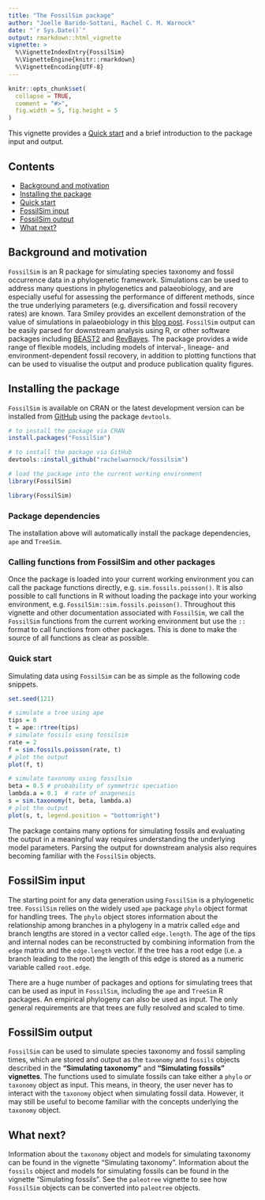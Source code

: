```yaml
---
title: "The FossilSim package"
author: "Joelle Barido-Sottani, Rachel C. M. Warnock"
date: "`r Sys.Date()`"
output: rmarkdown::html_vignette
vignette: >
  %\VignetteIndexEntry{FossilSim}
  %\VignetteEngine{knitr::rmarkdown}
  %\VignetteEncoding{UTF-8}
---
```


```r
knitr::opts_chunk$set(
  collapse = TRUE,
  comment = "#>",
  fig.width = 5, fig.height = 5
)
```

This vignette provides a [Quick start] and a brief introduction to the package input and output.

## Contents

* [Background and motivation]
* [Installing the package]
* [Quick start]
* [FossilSim input]
* [FossilSim output]
* [What next?]

## Background and motivation

`FossilSim` is an R package for simulating species taxonomy and fossil occurrence data in a phylogenetic framework.
Simulations can be used to address many questions in phylogenetics and palaeobiology, and are especially useful for assessing the performance of different methods, since the true underlying parameters (e.g. diversification and fossil recovery rates) are known.
Tara Smiley provides an excellent demonstration of the value of simulations in palaeobiology in this [blog post](http://blog.journals.cambridge.org/2018/03/19/testing-the-fossil-record-how-simulations-help-us-understand-the-relative-roles-of-diversification-and-preservation-underlying-diversity-gradients-in-deep-time/).
`FossilSim` output can be easily parsed for downstream analysis using R, or other software packages including [BEAST2](http://beast2.org/) and [RevBayes](https://revbayes.github.io).
The package provides a wide range of flexible models, including models of interval-, lineage- and environment-dependent fossil recovery, in addition to plotting functions that can be used to visualise the output and produce publication quality figures.

## Installing the package

`FossilSim` is available on CRAN or the latest development version can be installed from [GitHub](http://github.com/) using the package `devtools`.

```r
# to install the package via CRAN
install.packages("FossilSim")

# to install the package via GitHub
devtools::install_github("rachelwarnock/fossilsim")

# load the package into the current working environment
library(FossilSim)
```
```r
library(FossilSim)
```

### Package dependencies

The installation above will automatically install the package dependencies, `ape` and `TreeSim`.

### Calling functions from FossilSim and other packages

Once the package is loaded into your current working environment you can call the package functions directly, e.g. `sim.fossils.poisson()`.
It is also possible to call functions in R without loading the package into your working environment, e.g. `FossilSim::sim.fossils.poisson()`.
Throughout this vignette and other documentation associated with `FossilSim`, we call the `FossilSim` functions from the current working environment but use the `::` format to call functions from other packages.
This is done to make the source of all functions as clear as possible.

### Quick start

Simulating data using `FossilSim` can be as simple as the following code snippets.

```r
set.seed(121)
```

```r
# simulate a tree using ape
tips = 8
t = ape::rtree(tips)
# simulate fossils using fossilsim
rate = 2
f = sim.fossils.poisson(rate, t)  
# plot the output
plot(f, t)
```

```r
# simulate taxonomy using fossilsim
beta = 0.5 # probability of symmetric speciation
lambda.a = 0.1  # rate of anagenesis
s = sim.taxonomy(t, beta, lambda.a)  
# plot the output
plot(s, t, legend.position = "bottomright")
```

The package contains many options for simulating fossils and evaluating the output in a meaningful way requires understanding the underlying model parameters.
Parsing the output for downstream analysis also requires becoming familiar with the `FossilSim` objects.

## FossilSim input

The starting point for any data generation using `FossilSim` is a phylogenetic tree.
`FossilSim` relies on the widely used `ape` package `phylo` object format for handling trees. 
The `phylo` object stores information about the relationship among branches in a phylogeny in a matrix called `edge` and branch lengths are stored in a vector called `edge.length`.
The age of the tips and internal nodes can be reconstructed by combining information from the `edge` matrix and the `edge.length` vector.
If the tree has a root edge (i.e. a branch leading to the root) the length of this edge is stored as a numeric variable called `root.edge`.

There are a huge number of packages and options for simulating trees that can be used as input in `FossilSim`, including the `ape` and `TreeSim` R packages.
An empirical phylogeny can also be used as input.
The only general requirements are that trees are fully resolved and scaled to time.

## FossilSim output

`FossilSim` can be used to simulate species taxonomy and fossil sampling times, which are stored and output as the `taxonomy` and `fossils` objects described in the **"Simulating taxonomy"** and **"Simulating fossils" vignettes**. 
The functions used to simulate fossils can take either a `phylo` *or* `taxonomy` object as input.
This means, in theory, the user never has to interact with the `taxonomy` object when simulating fossil data.
However, it may still be useful to become familiar with the concepts underlying the `taxonomy` object.

## What next?

Information about the `taxonomy` object and models for simulating taxonomy can be found in the vignette "Simulating taxonomy".
Information about the `fossils` object and models for simulating fossils can be found in the vignette "Simulating fossils".
See the `paleotree` vignette to see how `FossilSim` objects can be converted into `paleotree` objects.


